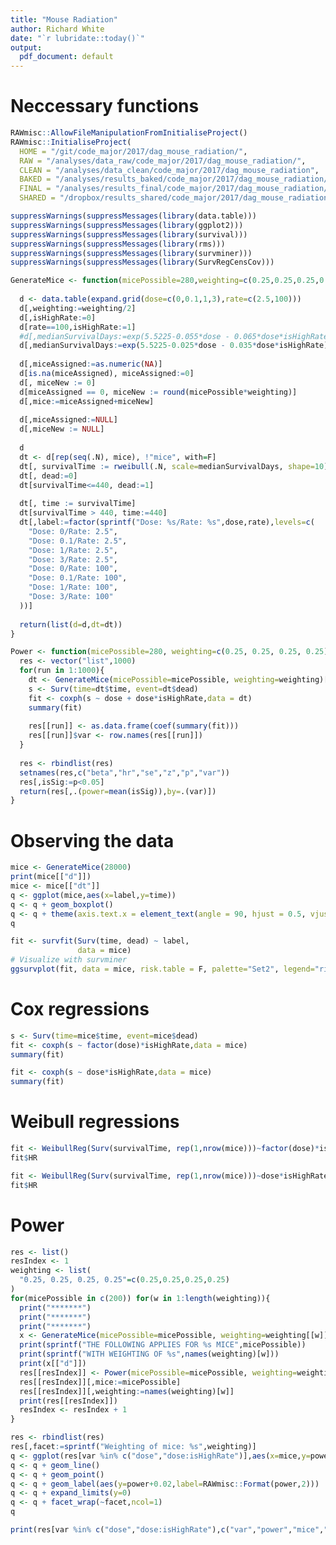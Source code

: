 ```yaml
---
title: "Mouse Radiation"
author: Richard White
date: "`r lubridate::today()`"
output:
  pdf_document: default
---
```


# Neccessary functions
```r
RAWmisc::AllowFileManipulationFromInitialiseProject()
RAWmisc::InitialiseProject(
  HOME = "/git/code_major/2017/dag_mouse_radiation/",
  RAW = "/analyses/data_raw/code_major/2017/dag_mouse_radiation/",
  CLEAN = "/analyses/data_clean/code_major/2017/dag_mouse_radiation",
  BAKED = "/analyses/results_baked/code_major/2017/dag_mouse_radiation/",
  FINAL = "/analyses/results_final/code_major/2017/dag_mouse_radiation/",
  SHARED = "/dropbox/results_shared/code_major/2017/dag_mouse_radiation/")

suppressWarnings(suppressMessages(library(data.table)))
suppressWarnings(suppressMessages(library(ggplot2)))
suppressWarnings(suppressMessages(library(survival)))
suppressWarnings(suppressMessages(library(rms)))
suppressWarnings(suppressMessages(library(survminer)))
suppressWarnings(suppressMessages(library(SurvRegCensCov)))

GenerateMice <- function(micePossible=280,weighting=c(0.25,0.25,0.25,0.25)){
  
  d <- data.table(expand.grid(dose=c(0,0.1,1,3),rate=c(2.5,100)))
  d[,weighting:=weighting/2]
  d[,isHighRate:=0]
  d[rate==100,isHighRate:=1]
  #d[,medianSurvivalDays:=exp(5.5225-0.055*dose - 0.065*dose*isHighRate)]
  d[,medianSurvivalDays:=exp(5.5225-0.025*dose - 0.035*dose*isHighRate)]
  
  d[,miceAssigned:=as.numeric(NA)]
  d[is.na(miceAssigned), miceAssigned:=0]
  d[, miceNew := 0]
  d[miceAssigned == 0, miceNew := round(micePossible*weighting)]
  d[,mice:=miceAssigned+miceNew]
  
  d[,miceAssigned:=NULL]
  d[,miceNew := NULL]
  
  d
  dt <- d[rep(seq(.N), mice), !"mice", with=F]
  dt[, survivalTime := rweibull(.N, scale=medianSurvivalDays, shape=10)]
  dt[, dead:=0]
  dt[survivalTime<=440, dead:=1]
  
  dt[, time := survivalTime]
  dt[survivalTime > 440, time:=440]
  dt[,label:=factor(sprintf("Dose: %s/Rate: %s",dose,rate),levels=c(
    "Dose: 0/Rate: 2.5",
    "Dose: 0.1/Rate: 2.5",
    "Dose: 1/Rate: 2.5",
    "Dose: 3/Rate: 2.5",
    "Dose: 0/Rate: 100",
    "Dose: 0.1/Rate: 100",
    "Dose: 1/Rate: 100",
    "Dose: 3/Rate: 100"
  ))]
  
  return(list(d=d,dt=dt))
}

Power <- function(micePossible=280, weighting=c(0.25, 0.25, 0.25, 0.25)){
  res <- vector("list",1000)
  for(run in 1:1000){
    dt <- GenerateMice(micePossible=micePossible, weighting=weighting)[["dt"]]
    s <- Surv(time=dt$time, event=dt$dead)
    fit <- coxph(s ~ dose + dose*isHighRate,data = dt)
    summary(fit)
    
    res[[run]] <- as.data.frame(coef(summary(fit)))
    res[[run]]$var <- row.names(res[[run]])
  }
  
  res <- rbindlist(res)
  setnames(res,c("beta","hr","se","z","p","var"))
  res[,isSig:=p<0.05]
  return(res[,.(power=mean(isSig)),by=.(var)])
}
```

\newpage

# Observing the data
```r
mice <- GenerateMice(28000)
print(mice[["d"]])
mice <- mice[["dt"]]
q <- ggplot(mice,aes(x=label,y=time))
q <- q + geom_boxplot()
q <- q + theme(axis.text.x = element_text(angle = 90, hjust = 0.5, vjust=0.5))
q
```

\newpage

```r
fit <- survfit(Surv(time, dead) ~ label,
               data = mice)
# Visualize with survminer
ggsurvplot(fit, data = mice, risk.table = F, palette="Set2", legend="right")

```

\newpage

# Cox regressions

```r
s <- Surv(time=mice$time, event=mice$dead)
fit <- coxph(s ~ factor(dose)*isHighRate,data = mice)
summary(fit)

fit <- coxph(s ~ dose*isHighRate,data = mice)
summary(fit)
```

\newpage

# Weibull regressions

```r
fit <- WeibullReg(Surv(survivalTime, rep(1,nrow(mice)))~factor(dose)*isHighRate, data=mice)
fit$HR

fit <- WeibullReg(Surv(survivalTime, rep(1,nrow(mice)))~dose*isHighRate, data=mice)
fit$HR
```

\newpage

# Power

```r
res <- list()
resIndex <- 1
weighting <- list(
  "0.25, 0.25, 0.25, 0.25"=c(0.25,0.25,0.25,0.25)
)
for(micePossible in c(200)) for(w in 1:length(weighting)){
  print("*******")
  print("*******")
  print("*******")
  x <- GenerateMice(micePossible=micePossible, weighting=weighting[[w]])
  print(sprintf("THE FOLLOWING APPLIES FOR %s MICE",micePossible))
  print(sprintf("WITH WEIGHTING OF %s",names(weighting)[w]))
  print(x[["d"]])
  res[[resIndex]] <- Power(micePossible=micePossible, weighting=weighting[[w]])
  res[[resIndex]][,mice:=micePossible]
  res[[resIndex]][,weighting:=names(weighting)[w]]
  print(res[[resIndex]])
  resIndex <- resIndex + 1
}
```

\newpage

```r
res <- rbindlist(res)
res[,facet:=sprintf("Weighting of mice: %s",weighting)]
q <- ggplot(res[var %in% c("dose","dose:isHighRate")],aes(x=mice,y=power,colour=var))
q <- q + geom_line()
q <- q + geom_point()
q <- q + geom_label(aes(y=power+0.02,label=RAWmisc::Format(power,2)))
q <- q + expand_limits(y=0)
q <- q + facet_wrap(~facet,ncol=1)
q
```

```r
print(res[var %in% c("dose","dose:isHighRate"),c("var","power","mice","weighting")])
```

